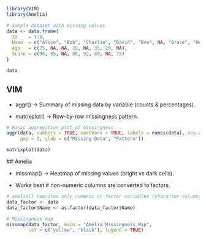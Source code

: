 
```r
library(VIM)
library(Amelia)

# Sample dataset with missing values
data <- data.frame(
  ID    = 1:8,
  Name  = c("Alice", "Bob", "Charlie", "David", "Eve", NA, "Grace", "Henry"),
  Age   = c(25, NA, NA, 28, NA, 35, 29, NA),
  Score = c(90, 85, NA, 88, 92, 80, NA, 75)
)

data


```

## VIM

- aggr() → Summary of missing data by variable (counts & percentages).

- matrixplot() → Row-by-row missingness pattern.

```r
# Basic aggregation plot of missingness
aggr(data, numbers = TRUE, sortVars = TRUE, labels = names(data), cex.axis = 0.7,
     gap = 3, ylab = c("Missing Data", "Pattern"))

matrixplot(data)
```

 ## Amelia
 
- missmap() → Heatmap of missing values (bright vs dark cells).

- Works best if non-numeric columns are converted to factors.

```r
# amelia() requires only numeric or factor variables (character columns should be factors)
data_factor <- data
data_factor$Name <- as.factor(data_factor$Name)

# Missingness map
missmap(data_factor, main = "Amelia Missingness Map",
        col = c("yellow", "black"), legend = TRUE)


```

